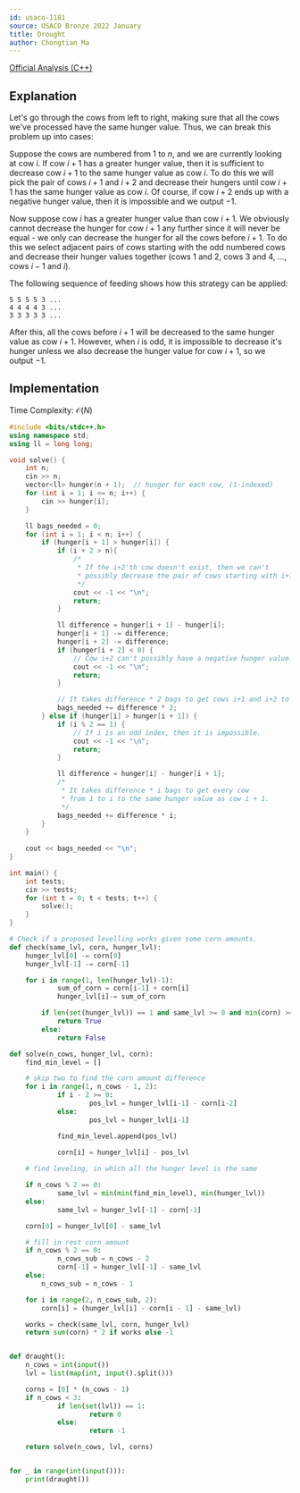 ```yaml
---
id: usaco-1181
source: USACO Bronze 2022 January
title: Drought
author: Chongtian Ma
---
```


[Official Analysis (C++)](http://www.usaco.org/current/data/sol_prob3_bronze_jan22.html)

## Explanation

Let's go through the cows from left to right, making sure that all the cows we've processed have the same hunger value. Thus, we can break this
problem up into cases:

Suppose the cows are numbered from $1$ to $n$, and we are currently looking at cow $i$. If cow $i+1$ has a greater hunger value, then it is sufficient to decrease cow $i+1$ to the same hunger value as cow $i$. To do this we will pick the pair of cows $i+1$ and $i+2$ and decrease their hungers until cow $i+1$ has the same hunger value as cow $i$. Of course, if cow $i+2$ ends up with a negative hunger value, then it is impossible and we output $-1$.

Now suppose cow $i$ has a greater hunger value than cow $i+1$. We obviously cannot decrease the hunger for cow $i+1$ any further since it will never be
equal - we only can decrease the hunger for all the cows before $i+1$. To do this we select adjacent pairs of cows starting with the odd numbered cows and
decrease their hunger values together (cows $1$ and $2$, cows $3$ and $4$, $\ldots$, cows $i-1$ and $i$).  

The following sequence of feeding shows how this strategy can be applied:
```
5 5 5 5 3 ...
4 4 4 4 3 ...
3 3 3 3 3 ...
```

After this, all the cows before $i+1$ will be decreased to the same hunger value as cow $i+1$.
However, when $i$ is odd, it is impossible to decrease it's hunger unless we also decrease the hunger value for cow $i+1$, so we output $-1$.

## Implementation

Time Complexity: $\mathcal{O}(N)$

<LanguageSection>
  
<CPPSection>

```cpp
#include <bits/stdc++.h>
using namespace std;
using ll = long long;

void solve() {
	int n;
	cin >> n;
	vector<ll> hunger(n + 1);  // hunger for each cow, (1-indexed)
	for (int i = 1; i <= n; i++) {
		cin >> hunger[i];
	}

	ll bags_needed = 0;
	for (int i = 1; i < n; i++) {
		if (hunger[i + 1] > hunger[i]) {
			if (i + 2 > n){
				/*
				 * If the i+2'th cow doesn't exist, then we can't
				 * possibly decrease the pair of cows starting with i+1.
				 */
				cout << -1 << "\n";
				return;
			}

			ll difference = hunger[i + 1] - hunger[i];
			hunger[i + 1] -= difference;
			hunger[i + 2] -= difference;
			if (hunger[i + 2] < 0) {
				// Cow i+2 can't possibly have a negative hunger value.
				cout << -1 << "\n";
				return;
			}

			// It takes difference * 2 bags to get cows i+1 and i+2 to cow i's level.
			bags_needed += difference * 2;
		} else if (hunger[i] > hunger[i + 1]) {
			if (i % 2 == 1) {
				// If i is an odd index, then it is impossible.
				cout << -1 << "\n";
				return;
			}

			ll difference = hunger[i] - hunger[i + 1];
			/*
			 * It takes difference * i bags to get every cow
			 * from 1 to i to the same hunger value as cow i + 1.
			 */
			bags_needed += difference * i;
		}
	}
	
	cout << bags_needed << "\n";
}

int main() {
	int tests;
	cin >> tests;
	for (int t = 0; t < tests; t++) {
		solve();
	}
}
```
        
</CPPSection>

<PySection>

```python
# Check if a proposed levelling works given some corn amounts.
def check(same_lvl, corn, hunger_lvl):
	hunger_lvl[0] -= corn[0]
	hunger_lvl[-1] -= corn[-1]

	for i in range(1, len(hunger_lvl)-1):
        	sum_of_corn = corn[i-1] + corn[i]
        	hunger_lvl[i]-= sum_of_corn

    	if len(set(hunger_lvl)) == 1 and same_lvl >= 0 and min(corn) >= 0:
        	return True
    	else:
        	return False

def solve(n_cows, hunger_lvl, corn):
	find_min_level = []

	# skip two to find the corn amount difference
	for i in range(1, n_cows - 1, 2):
        	if i - 2 >= 0:
            		pos_lvl = hunger_lvl[i-1] - corn[i-2]
        	else: 
            		pos_lvl = hunger_lvl[i-1]

        	find_min_level.append(pos_lvl)

        	corn[i] = hunger_lvl[i] - pos_lvl
    
	# find leveling, in which all the hunger level is the same

	if n_cows % 2 == 0:
        	same_lvl = min(min(find_min_level), min(hunger_lvl))
	else:
        	same_lvl = hunger_lvl[-1] - corn[-1]

	corn[0] = hunger_lvl[0] - same_lvl

	# fill in rest corn amount
	if n_cows % 2 == 0:
        	n_cows_sub = n_cows - 2
        	corn[-1] = hunger_lvl[-1] - same_lvl
	else: 
		n_cows_sub = n_cows - 1

	for i in range(2, n_cows_sub, 2):
		corn[i] = (hunger_lvl[i] - corn[i - 1] - same_lvl)

	works = check(same_lvl, corn, hunger_lvl)
	return sum(corn) * 2 if works else -1


def draught():
	n_cows = int(input())
	lvl = list(map(int, input().split()))

	corns = [0] * (n_cows - 1)
	if n_cows < 3:
        	if len(set(lvl)) == 1:
            		return 0
        	else: 
            		return -1

	return solve(n_cows, lvl, corns)


for _ in range(int(input())):
	print(draught())
```

</PySection>
        
</LanguageSection>
